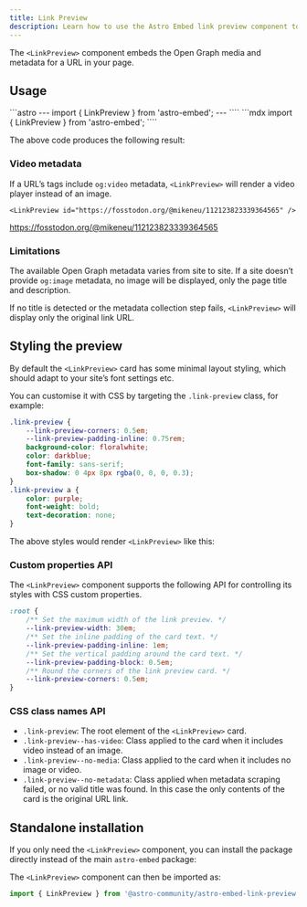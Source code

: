 ```yaml
---
title: Link Preview
description: Learn how to use the Astro Embed link preview component to embed Open Graph images and metadata in your website
---
```



The `<LinkPreview>` component embeds the Open Graph media and metadata for a URL in your page.

## Usage

<Tabs>
<TabItem label="Astro" icon="astro">
```astro
---
import { LinkPreview } from 'astro-embed';
---

<LinkPreview id="https://astro.build/blog/welcome-world/" />
````
</TabItem>
<TabItem label="MDX" icon="seti:markdown">
```mdx
import { LinkPreview } from 'astro-embed';

<LinkPreview id="https://astro.build/blog/welcome-world/" />
````

</TabItem>
</Tabs>

The above code produces the following result:

<LinkPreview id="https://astro.build/blog/welcome-world/" />

### Video metadata

If a URL’s tags include `og:video` metadata, `<LinkPreview>` will render a video player instead of an image.

```astro
<LinkPreview id="https://fosstodon.org/@mikeneu/112123823339364565" />
```

https://fosstodon.org/@mikeneu/112123823339364565

### Limitations

The available Open Graph metadata varies from site to site.
If a site doesn’t provide `og:image` metadata, no image will be displayed, only the page title and description.

If no title is detected or the metadata collection step fails, `<LinkPreview>` will display only the original link URL.

## Styling the preview

By default the `<LinkPreview>` card has some minimal layout styling, which should adapt to your site’s font settings etc.

You can customise it with CSS by targeting the `.link-preview` class, for example:

```css
.link-preview {
	--link-preview-corners: 0.5em;
	--link-preview-padding-inline: 0.75rem;
	background-color: floralwhite;
	color: darkblue;
	font-family: sans-serif;
	box-shadow: 0 4px 8px rgba(0, 0, 0, 0.3);
}
.link-preview a {
	color: purple;
	font-weight: bold;
	text-decoration: none;
}
```

The above styles would render `<LinkPreview>` like this:


<StyledPreview />

### Custom properties API

The `<LinkPreview>` component supports the following API for controlling its styles with CSS custom properties.

```css
:root {
	/** Set the maximum width of the link preview. */
	--link-preview-width: 30em;
	/** Set the inline padding of the card text. */
	--link-preview-padding-inline: 1em;
	/** Set the vertical padding around the card text. */
	--link-preview-padding-block: 0.5em;
	/** Round the corners of the link preview card. */
	--link-preview-corners: 0.5em;
}
```

### CSS class names API

- `.link-preview`: The root element of the `<LinkPreview>` card.
- `.link-preview--has-video`: Class applied to the card when it includes video instead of an image.
- `.link-preview--no-media`: Class applied to the card when it includes no image or video.
- `.link-preview--no-metadata`: Class applied when metadata scraping failed, or no valid title was found. In this case the only contents of the card is the original URL link.

## Standalone installation

If you only need the `<LinkPreview>` component, you can install the package directly instead of the main `astro-embed` package:


<PackageManagers pkg="@astro-community/astro-embed-link-preview" />

The `<LinkPreview>` component can then be imported as:

```js
import { LinkPreview } from '@astro-community/astro-embed-link-preview';
```
